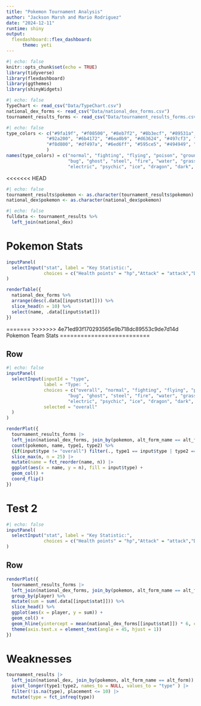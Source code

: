```yaml
---
title: "Pokemon Tournament Analysis"
author: "Jackson Marsh and Mario Rodriguez"
date: "2024-12-11"
runtime: shiny
output: 
  flexdashboard::flex_dashboard:
      theme: yeti
---
```


```r
#| echo: false
knitr::opts_chunk$set(echo = TRUE)
library(tidyverse)
library(flexdashboard)
library(ggthemes)
library(shinyWidgets)
```

```r
#| echo: false
TypeChart <- read_csv("Data/TypeChart.csv")
national_dex_forms <- read_csv("Data/national_dex_forms.csv")
tournament_results_forms <- read_csv("Data/tournament_results_forms.csv")
```

```r
#| echo: false
type_colors <- c("#9fa19f", "#f08500", "#8eb7f2", "#8b3ecf", "#89531a", "#adaa7e",
               "#92a200", "#6b4172", "#6ea0b9", "#d63624", "#497cf3", "#54a113",
               "#f8d800", "#df497a", "#6ed6ff", "#595ce5", "#494949", "#f0a6d6"
               )
names(type_colors) = c("normal", "fighting", "flying", "poison", "ground", "rock",
                       "bug", "ghost", "steel", "fire", "water", "grass",
                       "electric", "psychic", "ice", "dragon", "dark", "fairy")
```

<<<<<<< HEAD
```r
#| echo: false
tournament_results$pokemon <- as.character(tournament_results$pokemon)
national_dex$pokemon <- as.character(national_dex$pokemon)
```


```r
#| echo: false
fulldata <- tournament_results %>%
  left_join(national_dex)
```

Pokemon Stats
==========================
```r
inputPanel(
  selectInput("stat", label = "Key Statistic:",
              choices = c("Health points" = "hp","Attack" = "attack","Defense" = "defense", "Special Attack" = "sp_atk","Special Defense" = "sp_def","Speed" = "speed"))
)

renderTable({
  national_dex_forms %>%
  arrange(desc(.data[[input$stat]])) %>%
  slice_head(n = 10) %>%
  select(name, .data[[input$stat]])
})
```


=======
>>>>>>> 4e71ed93f170293565e9b718dc89553c9de7d14d
Pokemon Team Stats
==========================

Row 
-------------------------

```r
#| echo: false
inputPanel(
  selectInput(inputId = "type", 
              label = "Type: ", 
              choices = c("overall", "normal", "fighting", "flying", "poison", "ground", "rock",
                       "bug", "ghost", "steel", "fire", "water", "grass",
                       "electric", "psychic", "ice", "dragon", "dark", "fairy"),
              selected = "overall"
  )
)

renderPlot({
  tournament_results_forms |> 
  left_join(national_dex_forms, join_by(pokemon, alt_form_name == alt_form)) |>
  count(pokemon, name, type1, type2) %>%
  {if(input$type != "overall") filter(., type1 == input$type | type2 == input$type) else .} |>  
  slice_max(n, n = 25) |> 
  mutate(name = fct_reorder(name, n)) |> 
  ggplot(aes(x = name, y = n), fill = input$type) + 
  geom_col() +
  coord_flip()
})

```

Test 2
======================

```r
#| echo: false
inputPanel(
  selectInput("stat", label = "Key Statistic:",
              choices = c("Health points" = "hp","Attack" = "attack","Defense" = "defense", "Special Attack" = "sp_atk","Special Defense" = "sp_def","Speed" = "speed"))
)
```

Row 
-------------------------

```r
renderPlot({  
  tournament_results_forms |> 
  left_join(national_dex_forms, join_by(pokemon, alt_form_name == alt_form)) %>% 
  group_by(player) %>%
  mutate(sum = sum(.data[[input$stat]])) %>%
  slice_head() %>%
  ggplot(aes(x = player, y = sum)) + 
  geom_col() + 
  geom_hline(yintercept = mean(national_dex_forms[[input$stat]]) * 6, color = "red") + 
  theme(axis.text.x = element_text(angle = 45, hjust = 1))
})
```

Weaknesses 
======================

```r
tournament_results |> 
  left_join(national_dex, join_by(pokemon, alt_form_name == alt_form)) |> 
  pivot_longer(type1:type2, names_to = NULL, values_to = "type" ) |> 
  filter(!is.na(type), placement <= 10) |> 
  mutate(type = fct_infreq(type))
  
```


